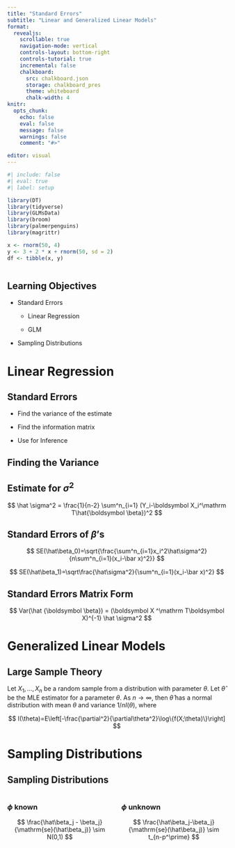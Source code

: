 ```yaml
---
title: "Standard Errors"
subtitle: "Linear and Generalized Linear Models"
format:
  revealjs:
    scrollable: true
    navigation-mode: vertical
    controls-layout: bottom-right
    controls-tutorial: true
    incremental: false 
    chalkboard:
      src: chalkboard.json
      storage: chalkboard_pres
      theme: whiteboard
      chalk-width: 4
knitr:
  opts_chunk: 
    echo: false
    eval: false
    message: false
    warnings: false
    comment: "#>" 

editor: visual
---
```


```r
#| include: false
#| eval: true
#| label: setup

library(DT)
library(tidyverse)
library(GLMsData)
library(broom)
library(palmerpenguins)
library(magrittr)

x <- rnorm(50, 4)
y <- 3 + 2 * x + rnorm(50, sd = 2)
df <- tibble(x, y)



```

## Learning Objectives

-   Standard Errors

    -   Linear Regression

    -   GLM

-   Sampling Distributions

# Linear Regression

## Standard Errors

-   Find the variance of the estimate

-   Find the information matrix

-   Use for Inference

## Finding the Variance

## Estimate for $\sigma^2$

$$
\hat \sigma^2 = \frac{1}{n-2} \sum^n_{i=1} (Y_i-\boldsymbol X_i^\mathrm T\hat{\boldsymbol \beta})^2
$$

## Standard Errors of $\beta$'s

$$
SE(\hat\beta_0)=\sqrt{\frac{\sum^n_{i=1}x_i^2\hat\sigma^2}{n\sum^n_{i=1}(x_i-\bar x)^2}}
$$

$$
SE(\hat\beta_1)=\sqrt\frac{\hat\sigma^2}{\sum^n_{i=1}(x_i-\bar x)^2}
$$

## Standard Errors Matrix Form

$$
Var(\hat {\boldsymbol \beta}) = (\boldsymbol X ^\mathrm T\boldsymbol X)^{-1} \hat \sigma^2
$$

# Generalized Linear Models

## Large Sample Theory

Let $X_1,\ldots,X_n$ be a random sample from a distribution with parameter $\theta$. Let $\hat \theta$ be the MLE estimator for a parameter $\theta$. As $n\rightarrow\infty$, then $\hat \theta$ has a normal distribution with mean $\theta$ and variance $1/nI(\theta)$, where

$$
I(\theta)=E\left[-\frac{\partial^2}{\partial\theta^2}\log\{f(X;\theta)\}\right]
$$

# Sampling Distributions

## Sampling Distributions

::::: columns
::: {.column width="50%"}
### $\phi$ known

$$
\frac{\hat\beta_j - \beta_j}{\mathrm{se}(\hat\beta_j)} \sim N(0,1)
$$
:::

::: {.column width="50%"}
### $\phi$ unknown

$$
\frac{\hat\beta_j-\beta_j}{\mathrm{se}(\hat\beta_j)} \sim t_{n-p^\prime}
$$
:::
:::::